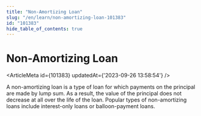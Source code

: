 ```yaml
---
title: "Non-Amortizing Loan"
slug: "/en/learn/non-amortizing-loan-101383"
id: "101383"
hide_table_of_contents: true
---
```



# Non-Amortizing Loan

<ArticleMeta id={101383} updatedAt={'2023-09-26 13:58:54'} />
<div className='border-solid border-b border-t-0 my-4 border-[var(--ifm-color-gray-300)]' />

A non-amortizing loan is a type of loan for which payments on the principal are made by lump sum. As a result, the value of the principal does not decrease at all over the life of the loan. Popular types of non-amortizing loans include interest-only loans or balloon-payment loans.
